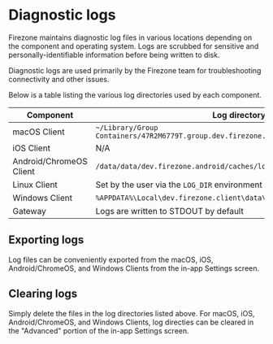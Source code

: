 # Diagnostic logs

Firezone maintains diagnostic log files in various locations depending on the
component and operating system. Logs are scrubbed for sensitive and
personally-identifiable information before being written to disk.

Diagnostic logs are used primarily by the Firezone team for troubleshooting
connectivity and other issues.

Below is a table listing the various log directories used by each component.

| Component               | Log directory                                                                           |
| ----------------------- | --------------------------------------------------------------------------------------- |
| macOS Client            | `~/Library/Group Containers/47R2M6779T.group.dev.firezone.firezone/Library/Caches/logs` |
| iOS Client              | N/A                                                                                     |
| Android/ChromeOS Client | `/data/data/dev.firezone.android/caches/logs`                                           |
| Linux Client            | Set by the user via the `LOG_DIR` environment variable                                  |
| Windows Client          | `%APPDATA%\Local\dev.firezone.client\data\logs`                                         |
| Gateway                 | Logs are written to STDOUT by default                                                   |

## Exporting logs

Log files can be conveniently exported from the macOS, iOS, Android/ChromeOS,
and Windows Clients from the in-app Settings screen.

## Clearing logs

Simply delete the files in the log directories listed above. For macOS, iOS,
Android/ChromeOS, and Windows Clients, log directies can be cleared in the
"Advanced" portion of the in-app Settings screen.
